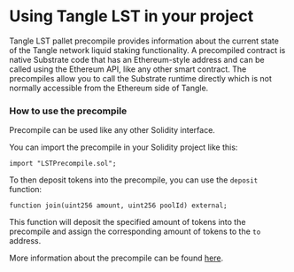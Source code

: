 # Using Tangle LST in your project

Tangle LST pallet precompile provides information about the current state of the Tangle network liquid staking functionality.
A precompiled contract is native Substrate code that has an Ethereum-style address and can be called using the Ethereum API, like any other smart contract. 
The precompiles allow you to call the Substrate runtime directly which is not normally accessible from the Ethereum side of Tangle.

### How to use the precompile

Precompile can be used like any other Solidity interface.

You can import the precompile in your Solidity project like this:

```solidity
import "LSTPrecompile.sol";
```

To then deposit tokens into the precompile, you can use the `deposit` function:

```solidity
function join(uint256 amount, uint256 poolId) external;
```

This function will deposit the specified amount of tokens into the precompile and assign the corresponding amount of tokens to the `to` address.

More information about the precompile can be found [here](./lst_precompile.mdx).

